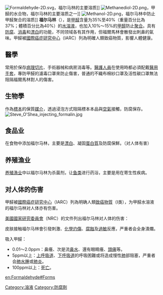{{chemref|time=2010-09-11T12:31:23+00:00}}
{{medical}}
{{noteTA
| T=zh-hans:福尔马林;zh-hant:福馬林;zh-tw:福馬林;zh-hk:福爾馬林;zh-mo:福爾馬林;
| 1=zh-hans:福尔马林;zh-hant:福馬林;zh-tw:福馬林;zh-hk:福爾馬林;zh-mo:福爾馬林;
}}

[[File:Formaldehyde-2D.svg|thumb]]，福尔马林的主要溶质]]
[[File:Methanediol-2D.png|thumb]]，甲醛的水合物，福尔马林的主要溶质之一]]
[[File:Methanol-2D.png|thumb]]，福尔马林中防止甲醛聚合的溶质]]
'''福尔马林'''（{{lang-en|'''Formalin'''}}），是[[甲醛|甲醛]]含量为35%至40%（重量百分比為37%；體積百分比為40%）的[[水|水]][[溶液|溶液]]，也加入10%～15%的[[甲醇|甲醇]]防止[[聚合|聚合]]。具有[[防腐|防腐]]、[[消毒|消毒]]和[[漂白|漂白]]的功能，不同领域各有其作用，但福爾馬林會散發出刺鼻的氣味。甲醛被[[國際癌症研究中心|國際癌症研究中心]]（IARC）列為明確人類致癌物質，影響人體健康。

== 醫學 ==
常用於保存[[病理切片|病理切片]]、手術器械和病房消毒等。[[醫護人員|醫護人員]]在使用時都必須配戴[[醫用手套|醫用手套]]，專防甲醛的濾毒口罩來防止傷害，普通的不織布棉紗口罩及活性碳口罩無法阻隔福爾馬林對人的傷害。

== 生物學 ==
作為[[標本|標本]]的保質[[媒介|媒介]]，透過浸泡方式阻隔標本本品與[[空氣|空氣]]接觸，防腐保存。
[[File:Steve_O'Shea_injecting_formalin.jpg|thumb]]

== 食品业 ==
在食物中添加福尔马林，主要是[[漂白|漂白]]、凝固[[蛋白質|蛋白質]]及防腐保鮮。（对人体有害）

== 养殖漁业 ==
[[养殖漁业|养殖漁业]]中以福尔马林为杀菌剂，让[[鱼类|鱼类]]进行药浴，主要是用在寄生性疾病。

== 对人体的伤害 ==
甲醛被[[國際癌症研究中心|國際癌症研究中心]]（IARC）列為明确人類[[致癌物質|致癌物質]]（I类），为甲醛水溶液的福尔马林对人体亦有伤害。

[[美國國家研究委員會|美國國家研究委員會]]（NRC）的文件列出福尔马林对人体的伤害：

皮肤接触福尔马林會引發刺激、[[烧伤#化學性灼傷|化學灼傷]]、[[腐蝕|腐蝕]]及[[過敏|過敏]]反應，严重者会全身潰爛。

吸入甲醛：
* 0.01～2.0ppm：鼻癢、次是流[[鼻水|鼻水]]、還有眼睛癢、[[頭痛|頭痛]]等。
* 5ppm以上：[[上呼吸道|上呼吸道]]、[[下呼吸道|下呼吸道]]的呼吸困難或将造成慢性[[肺|肺]]部阻塞，严重者会[[肺水腫|肺水腫]]或[[肺炎|肺炎]]。
* 100ppm以上：[[死亡|死亡]]。

[[en:Formaldehyde#Forms|en:Formaldehyde#Forms]]
[[Category:溶液|Category:溶液]]
[[Category:防腐劑|Category:防腐劑]]
